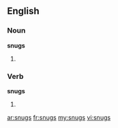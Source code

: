 ==English==

===Noun===
'''snugs'''

# {{plural of|snug}}

===Verb===
'''snugs'''

# {{third-person singular of|snug}}

[[ar:snugs]]
[[fr:snugs]]
[[my:snugs]]
[[vi:snugs]]